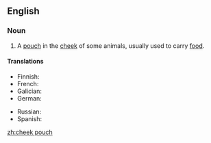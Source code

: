 ==English==

===Noun===
{{en-noun|head=[[cheek]] [[pouch]]|es}}
# {{label|en|anatomy|zoology}} A [[pouch]] in the [[cheek]] of some animals, usually used to carry [[food]].

====Translations====
{{trans-top|pouch in the cheek}}
* Finnish: {{t|fi|poskipussi}}
* French: {{t+|fr|abajoue|f}}
* Galician: {{t+|gl|abazón|m}}
* German: {{t|de|Backentasche|f}}
{{trans-mid}}
* Russian: {{t|ru|защёчный мешо́к|m}}
* Spanish: {{t+|es|abazón|m}}
{{trans-bottom}}

[[zh:cheek pouch]]